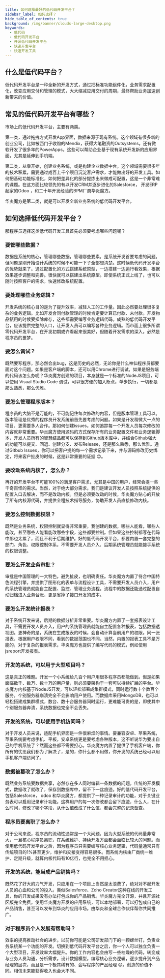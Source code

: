 ```yaml
---
title: 如何选择最好的低代码开发平台？
sidebar_label: 如何选择？
hide_table_of_contents: true
background: /img/banner/clouds-large-desktop.png
keywords:
  - 低代码
  - 低代码开发平台
  - 开源低代码开发平台
  - 快速开发平台
  - 快速开发工具
---
```



<Article
  header=""
  title="如何选择低代码开发平台？"
  description="长久以来，开发企业软件系统需要大量的投资，需要业务部门提出精准的业务需求，并需要身价昂贵的顾问来设计应用程序。一旦系统建成后，就很难修改和升级，所以这类系统都会维持很多年，有时甚至十几年都不会经历大规模的升级。导致大部分中国企业还使用着难用难看的企业软件系统。"
>


## 什么是低代码平台？

低代码开发平台是一种全新的开发方式，通过把标准功能组件化，业务需求配置化，改变应用交付和管理的模式，大大缩减应用交付的周期，最终帮助业务加速创新带来的价值。

## 常见的低代码开发平台有哪些？

市场上的低代码开发平台，主要有两类。

第一类，通过拖拽方式开发App界面，数据来源于现有系统。这个领域有很多新的创业公司，比如被西门子收购的Mendix，获得大笔融资的Outsystems，还有微软开发了很多年的PowerApps。这些可以帮助企业基于现有系统开发新的应用界面，尤其是延伸到手机端。

第二类，从零开始，创建业务系统，或是构建企业数据中台。这个领域需要很多年的技术积累，需要通过成百上千个项目沉淀客户需求，才能做出好的开发工具。如何把基础功能标准化，如何把差异化的部分提炼出来做成可配置，这是一个非常难的课题。在这方面比较领先的有以开发CRM并逐步进化的Salesforce， 开发ERP起家的Odoo ，和二十年开发经验的BPM厂商华炎魔方。

华炎魔方是第二类，就是可以开发全新业务系统的低代码开发平台。

## 如何选择低代码开发平台？

那程序员选择这类低代码开发工具首先必须要考虑哪些问题呢？

### 要管哪些数据？

数据是系统的核心，管理哪些数据，管理哪些要素，是系统开发首要考虑的问题。但问题是刚开始设计系统的时候不可能一下子全部想清楚。这时候低代码开发平台的优势就来了。通过配置化的方式搭建系统原型，一边搭建一边运行看效果，根据效果逐步调整和完善。很快就可以搭建出系统原型。即使系统正式上线了，也可以随时按照客户的需求，快速修改系统配置。

### 要处理哪些业务逻辑？

开发系统的核心目的是为了提升效率，减轻人工的工作量。因此必然要处理很多复杂的业务逻辑。比如开发合同付款管理的时候肯定要计算已付款、未付款。开发物品瓴用的时候要扣除库存，这些都需要编写业务逻辑代码。成熟的低代码开发平台，应该提供完整的入口，让开发人员可以编写各种业务逻辑。而市面上很多所谓零代码开发平台，在开发初期或许看起来很美好，但随着开发需求的深入，必然是程序员的噩梦。

### 要怎么调试？

既然要写程序，那必然会出bug，这是历史的必然，无论你是什么神仙程序员都要面对这个问题。如果是客户端的脚本，还可以用Chrome进行调试，如果是服务端的代码该怎么办呢？华炎魔方创建的项目，本身就是一个标准的NodeJS项目，可以使用 Visual Studio Code 调试，可以很方便的加入断点，单步执行，一切都是那么熟悉，那么优雅。

### 要怎么管理程序版本？

程序员的大脑不是万能的，不可能记住每次修改的内容，但是版本管理工具可以。版本管理是优秀的程序员开发系统前首先要考虑的问题。如果是开发稍微大一点的项目，更需要多人合作。那如何创建issues，如何追踪每一个开发人员每次修改的内容就非常重要。华炎魔方使用源码的方式保存所有的业务配置文件和业务逻辑脚本，开发人员所有的智慧结晶都可以保存到Github版本库中，并结合Github强大的功能可以提交、回退、创建分支、发布Release，还是那么熟悉，那么优雅。通过Gitbub Issues，你可以把客户提的每一个需求记录下来，并与源码修改历史绑定，将来客户扯皮的时候，这是非常重要的证据 😊。

### 要改动系统内核了，怎么办？

再好的开发平台不可能100%的满足客户需求，尤其是中国的用户，经常会提一些千奇百怪的需求。当然，对于绝大部分需求，我们是建议开发人员按照系统提供的配置入口去解决，而不是改动内核。但是必须要改动的时候，华炎魔方贴心的开放了所有内核源代码，并提供全程技术指导服务，协助开发人员直接修改内核。

### 要怎么控制数据权限？

既然是业务系统，权限控制就显得非常重要。我创建的数据，哪些人能看，哪些人能改，甚至哪些人能看能改哪些字段，这些都要控制。但如果这些控制都写在代码中那也太累了，而且不利于后期维护。好的低代码开发平台，都要内置一套完整的部门、角色、权限控制体系，不需要开发人员介入，后期系统管理员就能接手系统的权限调整。

### 要怎么开发业务审批？

审批是中国管理的一大特色，避免扯皮，也明确责任。华炎魔方内置了符合中国特色流程引擎，并提供了图形化的表单与流程设计工具，不需要开发人员介入，用户的系统管理员就能自主配置、监控、管理业务流程。流程中的数据还能通过配置自动归档进入业务台账，更是省掉了接口开发的成本。

### 要怎么开发统计报表？

对于系统开发来说，后期的数据分析非常重要。华炎魔方内置了一套报表设计工具，不需要开发人员介入，用户的系统管理员就能自主配置各种报表，包括数据透视图。更神奇的是，系统在生成报表的时候，会自动计算当前用户的权限，同一张报表，根据用户权限不同，看到的数据范围也不同。当然，内置的报表工具不是万能的，对于复杂的报表需求，华炎魔方也提供了编写代码的模式，例如使用jsreport开发报表。

### 开发的系统，可以用于大型项目吗？

这是真正的难题。开发一个小系统给几百个用户用很多程序员都能做到。但是如果面临数千、数万、数十万的用户量，则必须要架构于一套可以持续扩展的平台。华炎魔方内核基于NodeJS开发，可以轻松部署成集群模式，同时运行数十个数百个服务，个别服务器崩溃完全不会影响用户使用。而数据库采用MongoDB，也可以轻松搭建成集群模式，数台、数十台服务器同时运行，更难能可贵的是，即使其中个别服务器奔溃，系统数据也完全不会丢失。

### 开发的系统，可以使用手机访问吗？

对于开发人员来说，适配手机界面是一件很麻烦的事情。要兼容安卓、苹果系统，苹果系统要考虑手机、平板，安卓系统更是要考虑各种版本，这不听说华为要出自己的手机系统了？然而这些都不需要担心。华炎魔方内置了提供了手机客户端，你所有的忧思我们都为了解决了，是的，你什么都不用做，你开发的系统已经可以用手机客户端访问了。

### 数据被篡改了怎么办？

既然业务系统要数据共享，必然存在多人同时编辑一条数据的问题，传统的开发模式，数据改了就改了，保存到数据库中，留不下一丝痕迹。好的低代码开发平台，包括Salesforce， odoo 和华炎魔方，都提供了一种记录审计的功能，对于关键业务表可以启用记录审计功能，这样用户的每一次修改都会留下痕迹，什么人，在什么时间，修改了哪个字段，从什么值改成了什么值，都会完整的记录备查。

### 程序员要离职了怎么办？

对于公司来说，程序员的流动性通常是一个大问题，因为大型系统的代码量非常大，一旦核心程序员离职，在系统维护、持续开发方面都会面临比较大的问题。而使用低代码开发平台之后，因为程序员只需要编写核心业务逻辑，代码量通常只有传统项目的1%甚至更少，维护和交接变得容易很多。而系统内核由厂商统一维护、定期升级，就算内核代码有10亿行，也完全不用担心。

### 开发的系统，能当成产品销售吗？

既然花了好大的力气开发，只应用在一个项目上当然是太浪费了，绝对对不起开发人员的心血和公司的投入。类似Salesforce、Zoho Creator这种在线的开发工具，你的开发成果没有办法打包成你的产品销售。华炎魔方完全开源，并且开源社区版完全免费。使用华炎魔方开发的应用系统，可以本地部署，可以打包成自己的产品销售，甚至可以发布到华炎的应用市场，由华炎和全球合作伙伴帮你共同推广。

### 对于程序员个人发展有帮助吗？

效率的提高推动社会的进步。以前你可能是公司研发部门下的一颗螺丝钉，负责业务系统某一个功能的开发。切换到低代码开发平台之后，你一个人可以独立负责一个大型项目，开发效率大幅提升。你的工作内容也会由写一些枯燥的代码，转变成与业务人员沟通，分析需求，设计数据模型，编写核心业务逻辑，逐步提升到产品经理的层次，而且是一个极其稀有的、会写程序的产品经理 😊。创造的价值不同。相信未来能获得收入也会大不同。


</Article>